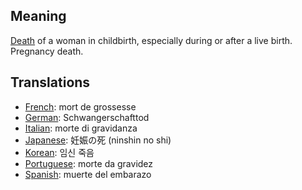 == Meaning ==

[[Death]] of a woman in childbirth, especially during or after a live birth. Pregnancy death.

== Translations ==

*[[French]]: mort de grossesse
*[[German]]: Schwangerschafttod 
*[[Italian]]: morte di gravidanza 
*[[Japanese]]: 妊娠の死 (ninshin no shi)
*[[Korean]]: 임신 죽음
*[[Portuguese]]: morte da gravidez 
*[[Spanish]]: muerte del embarazo